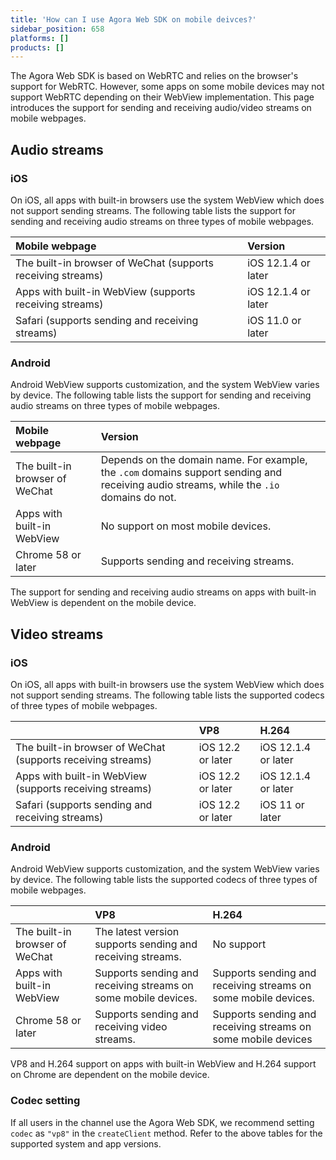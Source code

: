 ```yaml
---
title: 'How can I use Agora Web SDK on mobile deivces?'
sidebar_position: 658
platforms: []
products: []
---
```


The Agora Web SDK is based on WebRTC and relies on the browser's support for WebRTC. However, some apps on some mobile devices may not support WebRTC depending on their WebView implementation. This page introduces the support for sending and receiving audio/video streams on mobile webpages.

## Audio streams

### iOS

On iOS, all apps with built-in browsers use the system WebView which does not support sending streams. The following table lists the support for sending and receiving audio streams on three types of mobile webpages.

| Mobile webpage                                              | Version        |
| :---------------------------------------------------------- | :------------------ |
| The built-in browser of WeChat (supports receiving streams) | iOS 12.1.4 or later |
| Apps with built-in WebView (supports receiving streams)     | iOS 12.1.4 or later |
| Safari (supports sending and receiving streams)             | iOS 11.0 or later   |


### Android

Android WebView supports customization, and the system WebView varies by device. The following table lists the support for sending and receiving audio streams on three types of mobile webpages.

| Mobile webpage                 | Version                                                 |
| :----------------------------- | :----------------------------------------------------------- |
| The built-in browser of WeChat | Depends on the domain name. For example, the `.com` domains support sending and receiving audio streams, while the `.io` domains do not. |
| Apps with built-in WebView     | No support on most mobile devices.                           |
| Chrome 58 or later             | Supports sending and receiving streams.                      |

<div class="alert note">The support for sending and receiving audio streams on apps with built-in WebView is dependent on the mobile device.</div>

## Video streams

### iOS

On iOS, all apps with built-in browsers use the system WebView which does not support sending streams. The following table lists the supported codecs of three types of mobile webpages.

|                                                             | VP8               | H.264               |
| :---------------------------------------------------------- | :---------------- | :------------------ |
| The built-in browser of WeChat (supports receiving streams) | iOS 12.2 or later | iOS 12.1.4 or later |
| Apps with built-in WebView (supports receiving streams)     | iOS 12.2 or later | iOS 12.1.4 or later |
| Safari (supports sending and receiving streams)             | iOS 12.2 or later | iOS 11 or later     |


### Android

Android WebView supports customization, and the system WebView varies by device. The following table lists the supported codecs of three types of mobile webpages.

|                                | VP8                                                          | H.264                                                        |
| :----------------------------- | :----------------------------------------------------------- | :----------------------------------------------------------- |
| The built-in browser of WeChat | The latest version supports sending and receiving streams.   | No support                                                   |
| Apps with built-in WebView     | Supports sending and receiving streams on some mobile devices. | Supports sending and receiving streams on some mobile devices. |
| Chrome 58 or later             | Supports sending and receiving video streams.                | Supports sending and receiving streams on some mobile devices |

<div class="alert note">VP8 and H.264 support on apps with built-in WebView and H.264 support on Chrome are dependent on the mobile device.</div>

### Codec setting

If all users in the channel use the Agora Web SDK, we recommend setting `codec` as `"vp8"` in the `createClient` method. Refer to the above tables for the supported system and app versions.